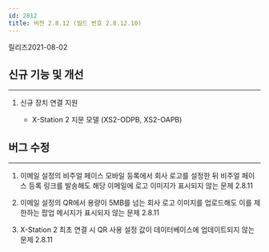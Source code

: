 ```yaml
---
id: 2812
title: 버전 2.8.12 (빌드 번호 2.8.12.10)
---
```


릴리즈<Separator/>2021-08-02

## 신규 기능 및 개선

---

1. 신규 장치 연결 지원

    * X-Station 2 지문 모델 (XS2-ODPB, XS2-OAPB)

## 버그 수정

---

<BugLists>

1. 이메일 설정의 비주얼 페이스 모바일 등록에서 회사 로고를 설정한 뒤 비주얼 페이스 등록 링크를 발송해도 해당 이메일에 로고 이미지가 표시되지 않는 문제 <Badge>2.8.11</Badge>

1. 이메일 설정의 QR에서 용량이 5MB를 넘는 회사 로고 이미지를 업로드해도 이를 제한하는 팝업 메시지가 표시되지 않는 문제 <Badge>2.8.11</Badge>

1. X-Station 2 최초 연결 시 QR 사용 설정 값이 데이터베이스에 업데이트되지 않는 문제 <Badge>2.8.11</Badge>

</BugLists>
